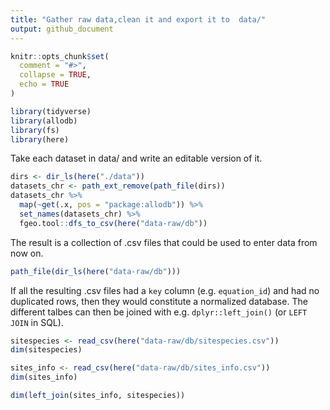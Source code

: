 ```yaml
---
title: "Gather raw data,clean it and export it to  data/"
output: github_document
---
```


```r
knitr::opts_chunk$set(
  comment = "#>",
  collapse = TRUE,
  echo = TRUE
)

library(tidyverse)
library(allodb)
library(fs)
library(here)
```

Take each dataset in data/ and write an editable version of it.

```r
dirs <- dir_ls(here("./data"))
datasets_chr <- path_ext_remove(path_file(dirs))
datasets_chr %>% 
  map(~get(.x, pos = "package:allodb")) %>% 
  set_names(datasets_chr) %>% 
  fgeo.tool::dfs_to_csv(here("data-raw/db"))
```

The result is a collection of .csv files that could be used to enter data from now on. 

```r
path_file(dir_ls(here("data-raw/db")))
```

If all the resulting .csv files had a `key` column (e.g. `equation_id`) and had no duplicated rows, then they would constitute a normalized database. The different talbes can then be joined with e.g. `dplyr::left_join()` (or `LEFT JOIN` in SQL).

```r
sitespecies <- read_csv(here("data-raw/db/sitespecies.csv"))
dim(sitespecies)

sites_info <- read_csv(here("data-raw/db/sites_info.csv"))
dim(sites_info)

dim(left_join(sites_info, sitespecies))
```

